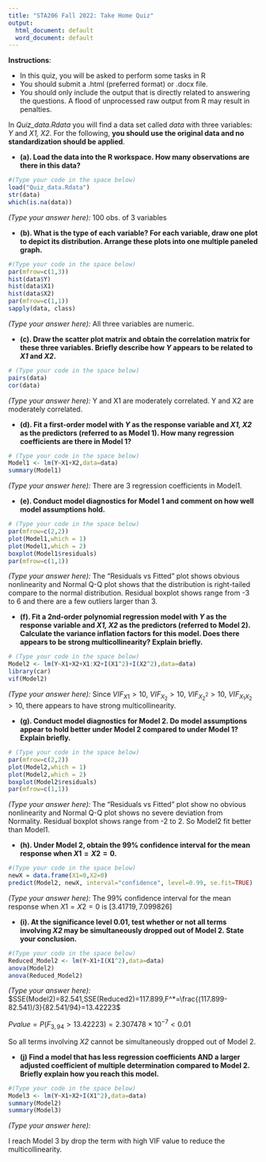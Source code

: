 ```yaml
---
title: "STA206 Fall 2022: Take Home Quiz"
output:
  html_document: default
  word_document: default
---
```




**Instructions**:  <br>

* In this quiz, you will be asked to perform some  tasks in R <br>
* You should submit a .html (preferred format) or .docx file. 
*  You should only include the output that is directly related to answering the questions. A flood of unprocessed raw output from R may result in penalties.  

In *Quiz_data.Rdata* you will find a data set called *data* with three variables: *Y* and *X1, X2*. For the following, **you should use the original data and no standardization should be applied**. 


* **(a). Load the data into the R workspace. How many observations are there in this data?  **<br>

```r
#(Type your code in the space below)
load("Quiz_data.Rdata")
str(data)
which(is.na(data))
```
*(Type your answer here):*
  100 obs. of  3 variables
  
* **(b). What is the type of each variable? For each variable, draw one plot to depict its distribution. Arrange these plots into one multiple paneled graph. **<br> 
```r
#(Type your code in the space below)
par(mfrow=c(1,3))
hist(data$Y)
hist(data$X1)
hist(data$X2)
par(mfrow=c(1,1))
sapply(data, class)
```
*(Type your answer here):*
All three variables are numeric.

* **(c). Draw the scatter plot matrix and obtain the correlation matrix for these three variables. Briefly describe how *Y* appears to be related to *X1* and *X2*. **<br>

```r
# (Type your code in the space below)
pairs(data)
cor(data)
```

*(Type your answer here):*
Y and X1 are moderately correlated. Y and X2 are moderately correlated.

* **(d). Fit a first-order model with *Y* as the response variable and *X1, X2* as the predictors (referred to as Model 1). How many regression coefficients are there in Model 1? **<br>
```r
# (Type your code in the space below)
Model1 <- lm(Y~X1+X2,data=data)
summary(Model1)
```

*(Type your answer here):*
There are 3 regression coefficients in Model1.

* **(e). Conduct model diagnostics for Model 1 and comment on how well model assumptions hold. **<br>
```r
# (Type your code in the space below)
par(mfrow=c(2,2))
plot(Model1,which = 1)
plot(Model1,which = 2)
boxplot(Model1$residuals)
par(mfrow=c(1,1))
```

*(Type your answer here):*
The "Residuals vs Fitted" plot shows obvious nonlinearity and Normal Q-Q plot shows that the distribution is right-tailed compare to the normal distribution. Residual boxplot shows range from -3 to 6 and there are a few outliers larger than 3.

* **(f). Fit a 2nd-order polynomial regression model with *Y* as the response variable and *X1, X2* as the predictors (referred to Model 2).   Calculate the variance inflation factors for this model. Does there appears to be strong multicollinearity? Explain briefly.**<br>  


```r
# (Type your code in the space below)
Model2 <- lm(Y~X1+X2+X1:X2+I(X1^2)+I(X2^2),data=data)
library(car)
vif(Model2)
```

*(Type your answer here):*
Since $VIF_{X1}>10$, $VIF_{X_2}>10$, $VIF_{X_2^2}>10$, $VIF_{X_1X_2}>10$, there appears to have strong multicollinearity.

* **(g). Conduct model diagnostics for Model 2. Do model assumptions appear to hold better under Model 2 compared to under Model 1?  Explain briefly.  **<br>
```r
# (Type your code in the space below)
par(mfrow=c(2,2))
plot(Model2,which = 1)
plot(Model2,which = 2)
boxplot(Model2$residuals)
par(mfrow=c(1,1))
```

*(Type your answer here):*
The "Residuals vs Fitted" plot show no obvious nonlinearity and Normal Q-Q plot shows no severe deviation from Normality. Residual boxplot shows range from -2 to 2. So Model2 fit better than Model1.

* **(h). Under Model 2, obtain the 99% confidence interval for the mean response when $X1=X2=0$. **<br>
```r
#(Type your code in the space below)
newX = data.frame(X1=0,X2=0)
predict(Model2, newX, interval="confidence", level=0.99, se.fit=TRUE)
```

*(Type your answer here):*
The 99% confidence interval for the mean response when $X1=X2=0$ is $[3.41719,7.099826]$

* **(i). At the significance level 0.01, test whether or not all terms involving *X2*  may be simultaneously dropped out of Model 2. State your conclusion.  **<br> 

```r
#(Type your code in the space below)
Reduced_Model2 <- lm(Y~X1+I(X1^2),data=data)
anova(Model2)
anova(Reduced_Model2)
```

*(Type your answer here):*
$SSE(Model2)=82.541,SSE(Reduced2)=117.899,F^*=\frac{(117.899-82.541)/3}{82.541/94}=13.42223$

$Pvalue=P(F_{3,94}>13.42223)=2.307478\times10^{-7}<0.01$

So all terms involving *X2*  cannot be simultaneously dropped out of Model 2.

* **(j) Find a model that has less regression coefficients AND a larger adjusted coefficient of multiple determination compared to Model 2.  Briefly explain how you reach this model. **<br>

```r
#(Type your code in the space below)
Model3 <- lm(Y~X1+X2+I(X1^2),data=data)
summary(Model2)
summary(Model3)
```

*(Type your answer here):*

I reach Model 3 by drop the term with high VIF value to reduce the multicollinearity.